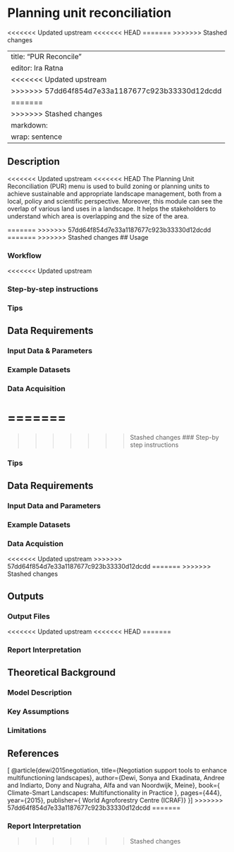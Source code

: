 # Planning unit reconciliation {#sec-reconcile}
<<<<<<< Updated upstream
<<<<<<< HEAD
=======
>>>>>>> Stashed changes

---
title: "PUR Reconcile"
editor: Ira Ratna
<<<<<<< Updated upstream
>>>>>>> 57dd64f854d7e33a1187677c923b33330d12dcdd
=======
>>>>>>> Stashed changes
  markdown: 
    wrap: sentence
---

## Description

<<<<<<< Updated upstream
<<<<<<< HEAD
The Planning Unit Reconciliation (PUR) menu is used to build zoning or planning units to achieve sustainable and appropriate landscape management, both from a local, policy and scientific perspective.
Moreover, this module can see the overlap of various land uses in a landscape.
It helps the stakeholders to understand which area is overlapping and the size of the area.

=======
>>>>>>> 57dd64f854d7e33a1187677c923b33330d12dcdd
=======
>>>>>>> Stashed changes
## Usage

### Workflow

<<<<<<< Updated upstream

### Step-by-step instructions


### Tips



## Data Requirements

### Input Data & Parameters

### Example Datasets


### Data Acquisition


=======
=======
>>>>>>> Stashed changes
### Step-by step instructions

### Tips

## Data Requirements

### Input Data and Parameters

### Example Datasets

### Data Acquistion
<<<<<<< Updated upstream
>>>>>>> 57dd64f854d7e33a1187677c923b33330d12dcdd
=======
>>>>>>> Stashed changes

## Outputs

### Output Files
<<<<<<< Updated upstream
<<<<<<< HEAD
=======

### Report Interpretation

## Theoretical Background

### Model Description

### Key Assumptions

### Limitations

## References

[ @article{dewi2015negotiation, title={Negotiation support tools to enhance multifunctioning landscapes}, author={Dewi, Sonya and Ekadinata, Andree and Indiarto, Dony  and Nugraha, Alfa and van Noordwijk, Meine}, book={ Climate-Smart Landscapes: Multifunctionality in Practice }, pages={444}, year={2015}, publisher={ World Agroforestry Centre (ICRAF)} }]
>>>>>>> 57dd64f854d7e33a1187677c923b33330d12dcdd
=======

### Report Interpretation
>>>>>>> Stashed changes
